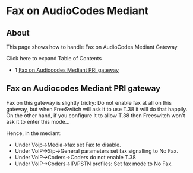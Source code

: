 
# Fax on AudioCodes Mediant 

 

## About

This page shows how to handle Fax on AudioCodes Mediant Gateway

Click here to expand Table of Contents

* 1 [Fax on Audiocodes Mediant PRI gateway](#fax-on-audiocodes-mediant-pri-gateway)

## Fax on Audiocodes Mediant PRI gateway

Fax on this gateway is slightly tricky: Do not enable fax at all on this gateway, but when FreeSwitch will ask it to use T.38 it will do that happily. On the other hand, if you configure it to allow T.38 then Freeswitch won't ask it to enter this mode...

Hence, in the mediant:

* Under Voip->Media->fax set Fax to disable.
* Under VoIP->Sip->General parameters set fax signalling to No Fax.
* Under VoIP->Coders->Coders do not enable T.38
* Under VoIP->Coders->IP/PSTN profiles: Set fax mode to No Fax.


